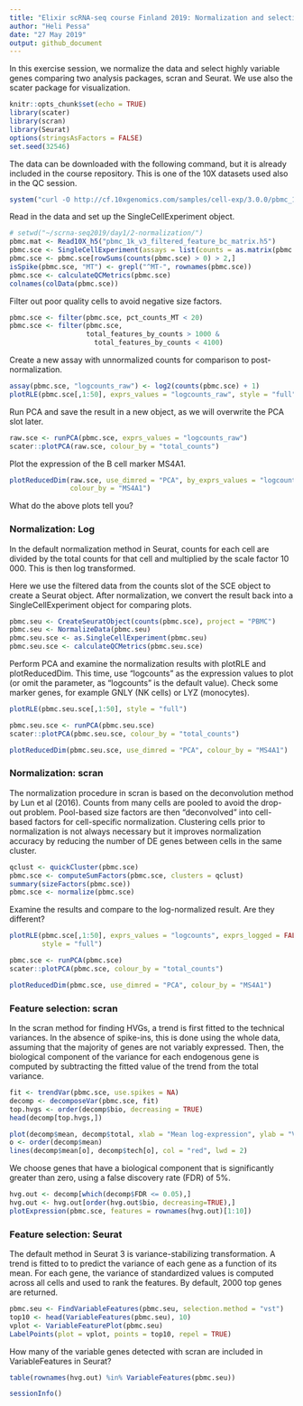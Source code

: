 ```yaml
---
title: "Elixir scRNA-seq course Finland 2019: Normalization and selection of variable genes"
author: "Heli Pessa"
date: "27 May 2019"
output: github_document
---
```


In this exercise session, we normalize the data and select highly variable genes comparing two analysis packages, scran and Seurat. We use also the scater package for visualization.

```r
knitr::opts_chunk$set(echo = TRUE)
library(scater)
library(scran)
library(Seurat)
options(stringsAsFactors = FALSE)
set.seed(32546)
```

The data can be downloaded with the following command, but it is already included in the course repository. This is one of the 10X datasets used also in the QC session. 

```r
system("curl -O http://cf.10xgenomics.com/samples/cell-exp/3.0.0/pbmc_1k_v3/pbmc_1k_v3_filtered_feature_bc_matrix.h5")
```

Read in the data and set up the SingleCellExperiment object.

```r
# setwd("~/scrna-seq2019/day1/2-normalization/")
pbmc.mat <- Read10X_h5("pbmc_1k_v3_filtered_feature_bc_matrix.h5")
pbmc.sce <- SingleCellExperiment(assays = list(counts = as.matrix(pbmc.mat)))
pbmc.sce <- pbmc.sce[rowSums(counts(pbmc.sce) > 0) > 2,]
isSpike(pbmc.sce, "MT") <- grepl("^MT-", rownames(pbmc.sce))
pbmc.sce <- calculateQCMetrics(pbmc.sce)
colnames(colData(pbmc.sce))
```

Filter out poor quality cells to avoid negative size factors.

```r
pbmc.sce <- filter(pbmc.sce, pct_counts_MT < 20)
pbmc.sce <- filter(pbmc.sce, 
                   total_features_by_counts > 1000 & 
                     total_features_by_counts < 4100)
```

Create a new assay with unnormalized counts for comparison to post-normalization.

```r
assay(pbmc.sce, "logcounts_raw") <- log2(counts(pbmc.sce) + 1)
plotRLE(pbmc.sce[,1:50], exprs_values = "logcounts_raw", style = "full")
```

Run PCA and save the result in a new object, as we will overwrite the PCA slot later.

```r
raw.sce <- runPCA(pbmc.sce, exprs_values = "logcounts_raw")
scater::plotPCA(raw.sce, colour_by = "total_counts")
```

Plot the expression of the B cell marker MS4A1.

```r
plotReducedDim(raw.sce, use_dimred = "PCA", by_exprs_values = "logcounts_raw",
               colour_by = "MS4A1")
```


What do the above plots tell you?

### Normalization: Log

In the default normalization method in Seurat, counts for each cell are divided by the total counts for that cell and multiplied by the scale factor 10 000. This is then log transformed.

Here we use the filtered data from the counts slot of the SCE object to create a Seurat object. After normalization, we convert the result back into a SingleCellExperiment object for comparing plots.

```r
pbmc.seu <- CreateSeuratObject(counts(pbmc.sce), project = "PBMC")
pbmc.seu <- NormalizeData(pbmc.seu)
pbmc.seu.sce <- as.SingleCellExperiment(pbmc.seu)
pbmc.seu.sce <- calculateQCMetrics(pbmc.seu.sce)
```

Perform PCA and examine the normalization results with plotRLE and plotReducedDim. This time, use "logcounts" as the expression values to plot (or omit the parameter, as "logcounts" is the default value). Check some marker genes, for example GNLY (NK cells) or LYZ (monocytes).

```r
plotRLE(pbmc.seu.sce[,1:50], style = "full")
```

```r
pbmc.seu.sce <- runPCA(pbmc.seu.sce)
scater::plotPCA(pbmc.seu.sce, colour_by = "total_counts")
```

```r
plotReducedDim(pbmc.seu.sce, use_dimred = "PCA", colour_by = "MS4A1")
```


### Normalization: scran

The normalization procedure in scran is based on the deconvolution method by Lun et al (2016). Counts from many cells are pooled to avoid the drop-out problem. Pool-based size factors are then “deconvolved” into cell-based factors for cell-specific normalization. Clustering cells prior to normalization is not always necessary but it improves normalization accuracy by reducing the number of DE genes between cells in the same cluster.

```r
qclust <- quickCluster(pbmc.sce)
pbmc.sce <- computeSumFactors(pbmc.sce, clusters = qclust)
summary(sizeFactors(pbmc.sce))
pbmc.sce <- normalize(pbmc.sce)
```

Examine the results and compare to the log-normalized result. Are they different? 

```r
plotRLE(pbmc.sce[,1:50], exprs_values = "logcounts", exprs_logged = FALSE, 
        style = "full")
```

```r
pbmc.sce <- runPCA(pbmc.sce)
scater::plotPCA(pbmc.sce, colour_by = "total_counts")
```


```r
plotReducedDim(pbmc.sce, use_dimred = "PCA", colour_by = "MS4A1")
```


### Feature selection: scran

In the scran method for finding HVGs, a trend is first fitted to the technical variances. In the absence of spike-ins, this is done using the whole data, assuming that the majority of genes are not variably expressed. Then, the biological component of the variance for each endogenous gene is computed by subtracting the fitted value of the trend from the total variance.

```r
fit <- trendVar(pbmc.sce, use.spikes = NA)
decomp <- decomposeVar(pbmc.sce, fit)
top.hvgs <- order(decomp$bio, decreasing = TRUE)
head(decomp[top.hvgs,])
```

```r
plot(decomp$mean, decomp$total, xlab = "Mean log-expression", ylab = "Variance")
o <- order(decomp$mean)
lines(decomp$mean[o], decomp$tech[o], col = "red", lwd = 2)
```

We choose genes that have a biological component that is significantly greater than zero, using a false discovery rate (FDR) of 5%.

```r
hvg.out <- decomp[which(decomp$FDR <= 0.05),]
hvg.out <- hvg.out[order(hvg.out$bio, decreasing=TRUE),]
plotExpression(pbmc.sce, features = rownames(hvg.out)[1:10])
```

### Feature selection: Seurat

The default method in Seurat 3 is variance-stabilizing transformation. A trend is fitted to to predict the variance of each gene as a function of its mean. For each gene, the variance of standardized values is computed across all cells and used to rank the features. By default, 2000 top genes are returned.
 
```r
pbmc.seu <- FindVariableFeatures(pbmc.seu, selection.method = "vst")
top10 <- head(VariableFeatures(pbmc.seu), 10)
vplot <- VariableFeaturePlot(pbmc.seu)
LabelPoints(plot = vplot, points = top10, repel = TRUE)
```

How many of the variable genes detected with scran are included in VariableFeatures in Seurat?

```r
table(rownames(hvg.out) %in% VariableFeatures(pbmc.seu))
```


```r
sessionInfo()
```

